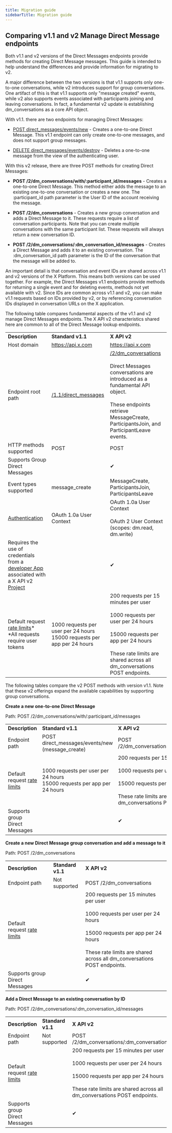 ---
title: Migration guide
sidebarTitle: Migration guide
---


## Comparing v1.1 and v2 Manage Direct Message endpoints

Both v1.1 and v2 versions of the Direct Messages endpoints provide methods for creating Direct Message messages. This guide is intended to help understand the differences and provide information for migrating to v2. 

A major difference between the two versions is that v1.1 supports only one-to-one conversations, while v2 introduces support for group conversations. One artifact of this is that v1.1 supports only "message created" events, while v2 also supports events associated with participants joining and leaving conversations. In fact, a fundamental v2 update is establishing dm_conversations as a core API object.   

With v1.1. there are two endpoints for managing Direct Messages:

* [POST direct_messages/events/new](https://developer.twitter.com/en/docs/twitter-api/v1/direct-messages/sending-and-receiving/api-reference/new-event) \- Creates a one-to-one Direct Message. This v1.1 endpoint can only create one-to-one messages, and does not support group messages.  

* [DELETE direct_messages/events/destroy](https://developer.twitter.com/en/docs/twitter-api/v1/direct-messages/sending-and-receiving/api-reference/delete-message-event) \- Deletes a one-to-one message from the view of the authenticating user. 


With this v2 release, there are three POST methods for creating Direct Messages: 

* **POST /2/dm\_conversations/with/:participant\_id/messages** \- Creates a one-to-one Direct Message. This method either adds the message to an existing one-to-one conversation or creates a new one. The :participant_id path parameter is the User ID of the account receiving the message. 

* **POST /2/dm_conversations** \- Creates a new group conversation and adds a Direct Message to it. These requests require a list of conversation participants. Note that you can create multiple conversations with the same participant list. These requests will always return a new conversation ID. 

* **POST /2/dm\_conversations/:dm\_conversation_id/messages** \- Creates a Direct Message and adds it to an existing conversation. The :dm\_conversation\_id path parameter is the ID of the conversation that the message will be added to. 


An important detail is that conversation and event IDs are shared across v1.1 and v2 versions of the X Platform. This means both versions can be used together. For example, the Direct Messages v1.1 endpoints provide methods for returning a single event and for deleting events, methods not yet available with v2. Since IDs are common across v1.1 and v2, you can make v1.1 requests based on IDs provided by v2, or by referencing conversation IDs displayed in conversation URLs on the X application.

The following table compares fundamental aspects of the v1.1 and v2 manage Direct Messages endpoints. The X API v2 characteristics shared here are common to all of the Direct Message lookup endpoints.

|     |     |     |
| :--- | :--- | :--- |
| **Description** | **Standard v1.1** | **X API v2** |
| Host domain | https://api.x.com | https://api.x.com |
| Endpoint root path | [/1.1/direct_messages](https://api.twitter.com/1.1/direct_messages) | [/2/dm_conversations](https://api.twitter.com/2/users/:id/dm_conversations)<br/><br/>Direct Messages conversations are introduced as a fundamental API object.   <br/><br/>These endpoints retrieve MessageCreate, ParticipantsJoin, and ParticipantLeave events. |
| HTTP methods supported | POST | POST |
| Supports Group Direct Messages |     | ✔   |
| Event types supported | message_create | MessageCreate, ParticipantsJoin, ParticipantsLeave |
| [Authentication](/resources/fundamentals/authentication) | OAuth 1.0a User Context | OAuth 1.0a User Context<br/><br/>OAuth 2 User Context (scopes: dm.read, dm.write) |
| Requires the use of credentials from a [developer App](/resources/fundamentals/authentication) associated with a X API v2 [Project](/resources/fundamentals/projects) |     | ✔   |
| Default request [rate limits](/x-api/fundamentals/rate-limits)*  <br/>*All requests require user tokens | 1000 requests per user per 24 hours  <br/>15000 requests per app per 24 hours | 200 requests per 15 minutes per user<br/><br/>1000 requests per user per 24 hours<br/><br/>15000 requests per app per 24 hours<br/><br/>These rate limits are shared across all dm_conversations POST endpoints. |

The following tables compare the v2 POST methods with version v1.1. Note that these v2 offerings expand the available capabilities by supporting group conversations. 

**Create a new one-to-one Direct Message**

Path: POST /2/dm\_conversations/with/:participant\_id/messages

|     |     |     |
| :--- | :--- | :--- |
| **Description** | **Standard v1.1** | **X API v2** |
| Endpoint path | POST direct\_messages/events/new (message\_create) | POST /2/dm\_conversations/with/:participant\_id/messages |
| Default request [rate limits](/x-api/fundamentals/rate-limits) | 1000 requests per user per 24 hours  <br/>15000 requests per app per 24 hours | 200 requests per 15 minutes per user<br/><br/>1000 requests per user per 24 hours<br/><br/>15000 requests per app per 24 hours<br/><br/>These rate limits are shared across all dm_conversations POST endpoints. |
| Supports group Direct Messages |     | ✔   |

**Create a new Direct Message group conversation and add a message to it**

Path: POST /2/dm_conversations

|     |     |     |
| :--- | :--- | :--- |
| **Description** | **Standard v1.1** | **X API v2** |
| Endpoint path | Not supported | POST /2/dm_conversations |
| Default request [rate limits](/x-api/fundamentals/rate-limits) |     | 200 requests per 15 minutes per user<br/><br/>1000 requests per user per 24 hours<br/><br/>15000 requests per app per 24 hours<br/><br/>These rate limits are shared across all dm_conversations POST endpoints. |
| Supports group Direct Messages |     | ✔   |

**Add a Direct Message to an existing conversation by ID**

Path: POST /2/dm\_conversations/:dm\_conversation_id/messages

|     |     |     |
| :--- | :--- | :--- |
| **Description** | **Standard v1.1** | **X API v2** |
| Endpoint path | Not supported | POST /2/dm\_conversations/:dm\_conversation_id/messages |
| Default request [rate limits](/x-api/fundamentals/rate-limits) |     | 200 requests per 15 minutes per user<br/><br/>1000 requests per user per 24 hours<br/><br/>15000 requests per app per 24 hours<br/><br/>These rate limits are shared across all dm_conversations POST endpoints. |
| Supports group Direct Messages |     | ✔   |

